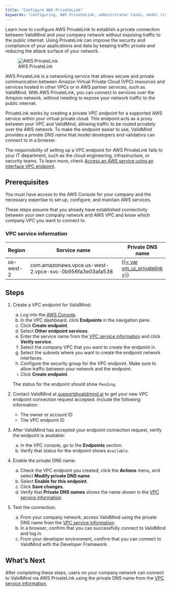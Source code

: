 ```yaml
---
title: "Configure AWS PrivateLink"
keywords: "configuring, AWS PrivateLink, administrator tasks, model risk management, ValidMind"
---
```


Learn how to configure AWS PrivateLink to establish a private connection between ValidMind and your company network without exposing traffic to the public internet. Using PrivateLink can improve the security and compliance of your applications and data by keeping traffic private and reducing the attack surface of your network. 

![AWS PrivateLink](aws-privatelink.png)

AWS PrivateLink is a networking service that allows secure and private communication between Amazon Virtual Private Cloud (VPC) resources and services hosted in other VPCs or in AWS partner services, such as ValidMind. With AWS PrivateLink, you can connect to services over the Amazon network, without needing to expose your network traffic to the public internet.

PrivateLink works by creating a private _VPC endpoint_ for a supported AWS service within your virtual private cloud. This endpoint acts as a proxy between your VPC and ValidMind, allowing traffic to be routed privately over the AWS network. To make the endpoint easier to use, ValidMind provides a _private DNS name_ that model developers and validators can connect to in a browser.  

The responsibility of setting up a VPC endpoint for AWS PrivateLink falls to your IT department, such as the cloud engineering, infrastructure, or security teams. To learn more, check [Access an AWS service using an interface VPC endpoint](https://docs.aws.amazon.com/vpc/latest/privatelink/create-interface-endpoint.html#create-interface-endpoint).

## Prerequisites

You must have access to the AWS Console for your company and the necessary expertise to set up, configure, and maintain AWS services. 

These steps assume that you already have established connectivity between your own company network and AWS VPC and know which company VPC you want to connect to. 

### VPC service information

<!-- VM will provide one endpoint per region: us-east-1, us-west-2; eu-west-1; eu-central-1 
private.dev.vm.validmind.ai
private.prod.vm.validmind.ai

SOC 2 requires tracking access request for VPC endpoint
Recording: 46:00 FR InfoSec log in and set up endpoint > request pending, need to send endpoint ID and Owner (Account ID) to VM
51:00 VM login accept request pending for endpoint ID after verifying endpoint ID and Owner
56:00 FR InfoSec login
58:55 VM login to verify "Owner"
59:30 FR InfoSec login, verify the endpoint is available, enable private DNS names
1:03 FR Murat private DNS name is availabe, can log into the ValidMind UI
--->

| Region       | Service name                                            | Private DNS name             |
 ------------- | ------------------------------------------------------- | ---------------------------- |
| us-west-2    | com.amazonaws.vpce.us-west-2.vpce-svc-0b956fa3e03afa538 | [{{< var vm_ui_privatelink >}}]({{< var vm_ui_privatelink >}}) | 
<!--- | us-east-1    | com.amazonaws.vpce.us-west-2.vpce-svc-0b956fa3e03afa538 | private.prod.vm.validmind.ai | --->
<!--- | eu-west-1    | com.amazonaws.vpce.us-west-2.vpce-svc-0b956fa3e03afa538 | private.prod.vm.validmind.ai | --->
<!--- | eu-central-1 | com.amazonaws.vpce.us-west-2.vpce-svc-0b956fa3e03afa538 | private.prod.vm.validmind.ai | --->

## Steps

1. Create a VPC endpoint for ValidMind:

   a. Log into the [AWS Console](https://aws.amazon.com/console/). 
   b. In the VPC dashboard, click **Endpoints** in the navigation pane.
   c. Click **Create endpoint**.
   d. Select **Other endpoint services**.
   e. Enter the service name from the [VPC service information](#vpc-service-information) and click **Verify service**.
   f. Select the company VPC that you want to create the endpoint in.
   g. Select the subnets where you want to create the endpoint network interfaces.
   h. Configure the security group for the VPC endpoint. Make sure to allow traffic between your network and the endpoint.
   i. Click **Create endpoint**.

   The status for the endpoint should show `Pending`.

2. Contact ValidMind at [support@validmind.ai](mailto:support@validmind.ai?subject=VPC%20Endpoint%20Connection%20Request) to get your new VPC endpoint connection request accepted. Include the following information:

   - The owner or account ID
   - The VPC endpoint ID

3. After ValidMind has accepted your endpoint connection request, verify the endpoint is available:

   a. In the VPC console, go to the **Endpoints** section.
   b. Verify that status for the endpoint shows `Available`.

4. Enable the private DNS name:
   a. Check the VPC endpoint you created, click the **Actions** menu, and select **Modify private DNS name**.
   b. Select **Enable for this endpoint**.
   c. Click **Save changes**.
   d. Verify that **Private DNS names** shows the name shown in the [VPC service information](#vpc-service-information).

5. Test the connection:

   a. From your company network, access ValidMind using the private DNS name from the [VPC service information](#vpc-service-information).
   b. In a browser, confirm that you can successfully connect to ValidMind and log in.
   c. From your developer environment, confirm that you can connect to ValidMind with the Developer Framework.


<!---
## Troubleshooting

[Include any common issues or errors that may arise during the task and how to resolve them.]

--->

## What's Next

After completing these steps, users on your company network can connect to ValidMind via AWS PrivateLink using the private DNS name from the [VPC service information](#vpc-service-information). 
